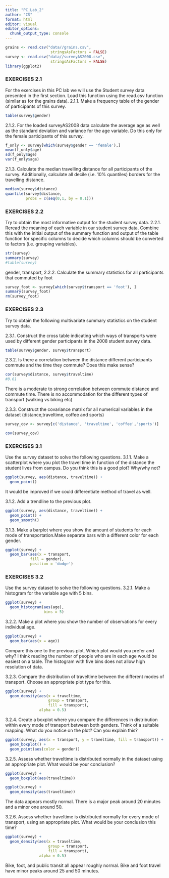 ```yaml
---
title: "PC_Lab_2"
author: "CS"
format: html
editor: visual
editor_options: 
  chunk_output_type: console
---
```

```r
grains <- read.csv("data//grains.csv",
                    stringsAsFactors = FALSE)
survey <- read.csv("data//surveyAS2008.csv",
                    stringsAsFactors = FALSE)
library(ggplot2)
```

### EXERCISES 2.1
For the exercises in this PC lab we will use the Student survey data presented in the first section.
Load this function using the read.csv function (similar as for the grains data).
2.1.1. Make a frequency table of the gender of participants of this survey.
```r
table(survey$gender)
```

2.1.2. For the loaded surveyAS2008 data calculate the average age as well as the standard deviation and variance for the age variable. Do this only for the female participants of
this survey.
```r
f_only <- survey[which(survey$gender == 'female'),]
mean(f_only$age)
sd(f_only$age)
var(f_only$age)
```

2.1.3. Calculate the median travelling distance for all participants of the survey. Additionally, calculate all decile (i.e. 10% quantiles) borders for the travelling distance.
```r
median(survey$distance)
quantile(survey$distance,
         probs = c(seq(0,1, by = 0.1)))
```

### EXERCISES 2.2
Try to obtain the most informative output for the student survey data.
2.2.1. Reread the meaning of each variable in our student survey data. Combine this with the initial output of the summary function and output of the table function for specific columns to decide which columns should be converted to factors (i.e. grouping variables).
```r
str(survey)
summary(survey)
#table(survey)
```
gender, transport, 
2.2.2. Calculate the summary statistics for all participants that commuted by foot
```r
survey_foot <- survey[which(survey$transport == 'foot'), ]
summary(survey_foot)
rm(survey_foot)
```

### EXERCISES 2.3
Try to obtain the following multivariate summary statistics on the student survey data.

2.3.1. Construct the cross table indicating which ways of transports were used by different gender participants in the 2008 student survey data.
```r
table(survey$gender, survey$transport)
```

2.3.2. Is there a correlation between the distance different participants commute and the time they commute? Does this make sense?
```r
cor(survey$distance, survey$traveltime)
#0.61
```
There is a moderate to strong correlation between commute distance and commute time. There is no accommodation for the different types of transport (walking vs biking etc)

2.3.3. Construct the covariance matrix for all numerical variables in the dataset (distance,traveltime, coffee and sports)
```r
survey_cov <- survey[c('distance', 'traveltime', 'coffee','sports')]

cov(survey_cov)
```

### EXERCISES 3.1
Use the survey dataset to solve the following questions.
3.1.1. Make a scatterplot where you plot the travel time in function of the distance the student lives from campus. Do you think this is a good plot? Why/why not?
```r
ggplot(survey, aes(distance, traveltime)) +
  geom_point()
```
It would be improved if we could differentiate method of travel as well.

3.1.2. Add a trendline to the previous plot.
```r
ggplot(survey, aes(distance, traveltime)) +
  geom_point() +
  geom_smooth()
```

3.1.3. Make a barplot where you show the amount of students for each mode of transportation.Make separate bars with a different color for each gender.
```r
ggplot(survey) +
  geom_bar(aes(x = transport,
           fill = gender),
           position = 'dodge')
```


### EXERCISES 3.2
Use the survey dataset to solve the following questions.
3.2.1. Make a histogram for the variable age with 5 bins.
```r
ggplot(survey) +
  geom_histogram(aes(age),
                 bins = 5)
```

3.2.2. Make a plot where you show the number of observations for every individual age.
```r
ggplot(survey) +
  geom_bar(aes(x = age))
```

Compare this one to the previous plot. Which plot would you prefer and why?
I think reading the number of people who are in each age would be easiest on a table. The histogram with five bins does not allow high resolution of data.

3.2.3. Compare the distribution of traveltime between the different modes of transport. Choose
an appropriate plot type for this.
```r
ggplot(survey) +
  geom_density(aes(x = traveltime, 
                   group = transport,
                   fill = transport),
               alpha = 0.5)
```

3.2.4. Create a boxplot where you compare the differences in distribution within every mode of transport between both genders. Think of a suitable mapping. What do you notice on the plot? Can you explain this?
```r
ggplot(survey, aes(x = transport, y = traveltime, fill = transport)) +
  geom_boxplot() +
  geom_point(aes(color = gender))
```


3.2.5. Assess whether traveltime is distributed normally in the dataset using an appropriate
plot. What would be your conclusion?
```r
ggplot(survey) +
  geom_boxplot(aes(traveltime))

ggplot(survey) +
  geom_density(aes(traveltime))
```
The data appears mostly normal. There is a major peak around 20 minutes and a minor one around 50.

3.2.6. Assess whether traveltime is distributed normally for every mode of transport, using an
appropriate plot. What would be your conclusion this time?
```r
ggplot(survey) +
  geom_density(aes(x = traveltime, 
                   group = transport,
                   fill = transport),
               alpha = 0.5)
```
Bike, foot, and public transit all appear roughly normal. Bike and foot travel have minor peaks around 25 and 50 minutes.
